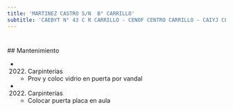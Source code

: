 ```yaml
---
title: 'MARTINEZ CASTRO S/N  B° CARRILLO'
subtitle: 'CAEBYT N° 43 C R CARRILLO - CENOF CENTRO CARRILLO - CAIYJ CLUB CARRILLO - PI CENTRO COMUNITARIO RAMON CARRILLO'
---
```


#


 ## Mantenimiento

*  (2022) Carpinterías 
    + Prov y coloc vidrio en puerta por vandal

*  (2022) Carpinterías 
    + Colocar puerta placa en aula



